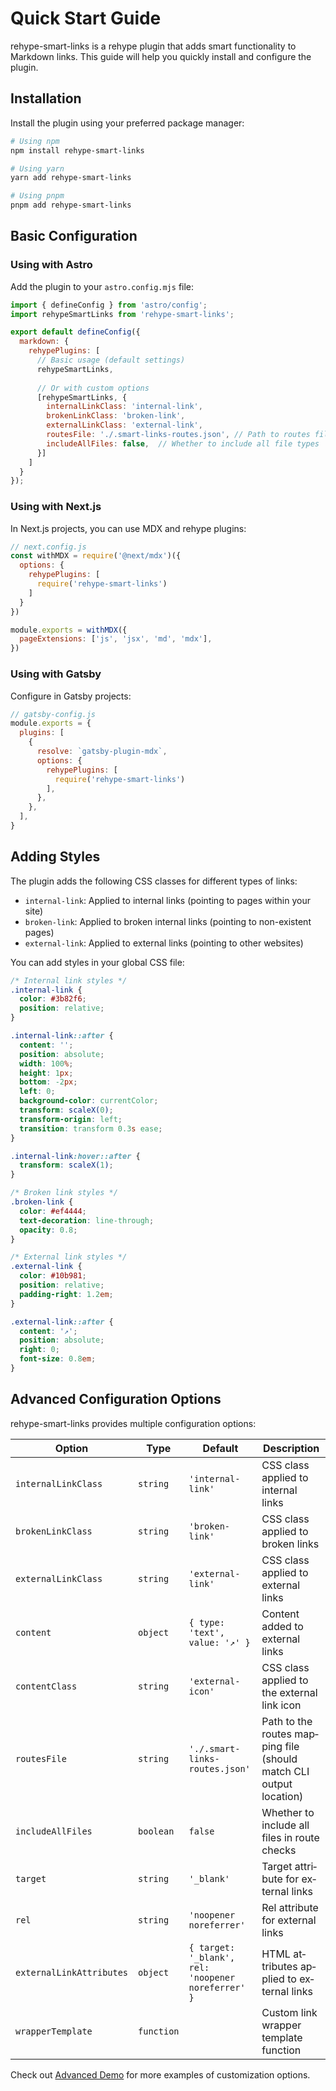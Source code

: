 
<Layout title="Installation Guide" description="Quick start guide for using rehype-smart-links plugin" activeTab="quick-start" lang="en">

# Quick Start Guide

rehype-smart-links is a rehype plugin that adds smart functionality to Markdown links. This guide will help you quickly install and configure the plugin.

## Installation

Install the plugin using your preferred package manager:

```bash
# Using npm
npm install rehype-smart-links

# Using yarn
yarn add rehype-smart-links

# Using pnpm
pnpm add rehype-smart-links
```

## Basic Configuration

### Using with Astro

Add the plugin to your `astro.config.mjs` file:

```js
import { defineConfig } from 'astro/config';
import rehypeSmartLinks from 'rehype-smart-links';

export default defineConfig({
  markdown: {
    rehypePlugins: [
      // Basic usage (default settings)
      rehypeSmartLinks,
      
      // Or with custom options
      [rehypeSmartLinks, {
        internalLinkClass: 'internal-link',
        brokenLinkClass: 'broken-link',
        externalLinkClass: 'external-link',
        routesFile: './.smart-links-routes.json', // Path to routes file
        includeAllFiles: false,  // Whether to include all file types
      }]
    ]
  }
});
```

### Using with Next.js

In Next.js projects, you can use MDX and rehype plugins:

```js
// next.config.js
const withMDX = require('@next/mdx')({
  options: {
    rehypePlugins: [
      require('rehype-smart-links')
    ]
  }
})

module.exports = withMDX({
  pageExtensions: ['js', 'jsx', 'md', 'mdx'],
})
```

### Using with Gatsby

Configure in Gatsby projects:

```js
// gatsby-config.js
module.exports = {
  plugins: [
    {
      resolve: `gatsby-plugin-mdx`,
      options: {
        rehypePlugins: [
          require('rehype-smart-links')
        ],
      },
    },
  ],
}
```

## Adding Styles

The plugin adds the following CSS classes for different types of links:

- `internal-link`: Applied to internal links (pointing to pages within your site)
- `broken-link`: Applied to broken internal links (pointing to non-existent pages)
- `external-link`: Applied to external links (pointing to other websites)

You can add styles in your global CSS file:

```css
/* Internal link styles */
.internal-link {
  color: #3b82f6;
  position: relative;
}

.internal-link::after {
  content: '';
  position: absolute;
  width: 100%;
  height: 1px;
  bottom: -2px;
  left: 0;
  background-color: currentColor;
  transform: scaleX(0);
  transform-origin: left;
  transition: transform 0.3s ease;
}

.internal-link:hover::after {
  transform: scaleX(1);
}

/* Broken link styles */
.broken-link {
  color: #ef4444;
  text-decoration: line-through;
  opacity: 0.8;
}

/* External link styles */
.external-link {
  color: #10b981;
  position: relative;
  padding-right: 1.2em;
}

.external-link::after {
  content: '↗';
  position: absolute;
  right: 0;
  font-size: 0.8em;
}
```

## Advanced Configuration Options

rehype-smart-links provides multiple configuration options:

| Option | Type | Default | Description |
|------|------|--------|------|
| `internalLinkClass` | `string` | `'internal-link'` | CSS class applied to internal links |
| `brokenLinkClass` | `string` | `'broken-link'` | CSS class applied to broken links |
| `externalLinkClass` | `string` | `'external-link'` | CSS class applied to external links |
| `content` | `object` | `{ type: 'text', value: '↗' }` | Content added to external links |
| `contentClass` | `string` | `'external-icon'` | CSS class applied to the external link icon |
| `routesFile` | `string` | `'./.smart-links-routes.json'` | Path to the routes mapping file (should match CLI output location) |
| `includeAllFiles` | `boolean` | `false` | Whether to include all files in route checks |
| `target` | `string` | `'_blank'` | Target attribute for external links |
| `rel` | `string` | `'noopener noreferrer'` | Rel attribute for external links |
| `externalLinkAttributes` | `object` | `{ target: '_blank', rel: 'noopener noreferrer' }` | HTML attributes applied to external links |
| `wrapperTemplate` | `function` | | Custom link wrapper template function |

Check out [Advanced Demo](/en/demo/advanced) for more examples of customization options.

<PageNavigation currentPath="/en/quick-start" />

</Layout> 
